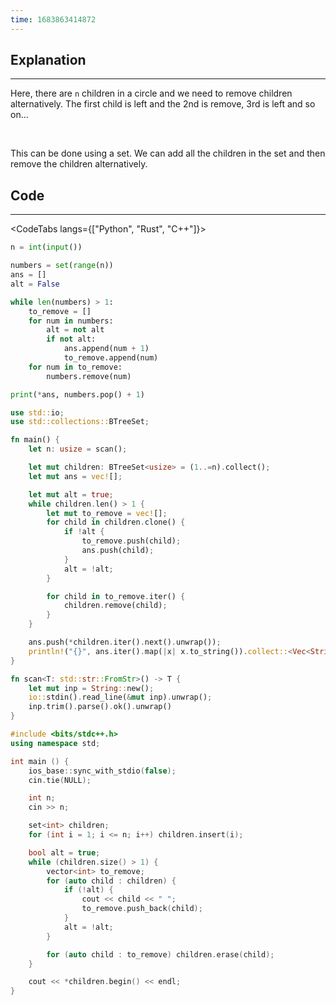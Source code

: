```yaml
---
time: 1683863414872
---
```


## Explanation

<hr />

Here, there are `n` children in a circle and we need to remove children alternatively. The first child is left and the 2nd is remove, 3rd is left and so on... 

<br />

This can be done using a set. We can add all the children in the set and then remove the children alternatively.

## Code

<hr />

<CodeTabs langs={["Python", "Rust", "C++"]}>

```python
n = int(input())

numbers = set(range(n))
ans = []
alt = False

while len(numbers) > 1:
    to_remove = []
    for num in numbers:
        alt = not alt
        if not alt:
            ans.append(num + 1)
            to_remove.append(num)
    for num in to_remove:
        numbers.remove(num)

print(*ans, numbers.pop() + 1)
```

```rust
use std::io;
use std::collections::BTreeSet;

fn main() {
    let n: usize = scan();

    let mut children: BTreeSet<usize> = (1..=n).collect();
    let mut ans = vec![];

    let mut alt = true;
    while children.len() > 1 {
        let mut to_remove = vec![];
        for child in children.clone() {
            if !alt {
                to_remove.push(child);
                ans.push(child);
            }
            alt = !alt;
        }

        for child in to_remove.iter() {
            children.remove(child);
        }
    }

    ans.push(*children.iter().next().unwrap());
    println!("{}", ans.iter().map(|x| x.to_string()).collect::<Vec<String>>().join(" "));
}

fn scan<T: std::str::FromStr>() -> T {
    let mut inp = String::new();
    io::stdin().read_line(&mut inp).unwrap();
    inp.trim().parse().ok().unwrap()
}
```

```cpp
#include <bits/stdc++.h>
using namespace std;

int main () {
    ios_base::sync_with_stdio(false);
    cin.tie(NULL);

    int n;
    cin >> n;

    set<int> children;
    for (int i = 1; i <= n; i++) children.insert(i);

    bool alt = true;
    while (children.size() > 1) {
        vector<int> to_remove;
        for (auto child : children) {
            if (!alt) {
                cout << child << " ";
                to_remove.push_back(child);
            }
            alt = !alt;
        }

        for (auto child : to_remove) children.erase(child);
    }

    cout << *children.begin() << endl;
}
```

</CodeTabs>
